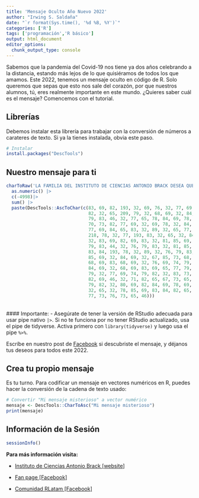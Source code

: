```yaml
---
title: 'Mensaje Oculto Año Nuevo 2022' 
author: "Irwing S. Saldaña" 
date: "`r format(Sys.time(), '%d %B, %Y')`"
categories: ['R'] 
tags: ['programación','R básico'] 
output: html_document
editor_options: 
  chunk_output_type: console
---
```


Sabemos que la pandemia del Covid-19 nos tiene ya dos años celebrando a la distancia, estando más lejos de lo que quisiéramos de todos los que amamos. Este 2022, tenemos un mensaje oculto en código de R. Solo queremos que sepas que esto nos sale del corazón, por que nuestros alumnos, tú, eres realmente importante en este mundo. ¿Quieres saber cuál es el mensaje? Comencemos con el tutorial.

## **Librerías**

Debemos instalar esta librería para trabajar con la conversión de números a carateres de texto. Si ya la tienes instalada, obvia este paso.

```r
# Instalar
install.packages("DescTools")
```

## **Nuestro mensaje para ti**
```r
charToRaw('LA FAMILIA DEL INSTITUTO DE CIENCIAS ANTONIO BRACK DESEA QUE ESTE AÑO NUEVO TE COLME DE MUCHA FELICIDAD') |>
  as.numeric() |>
  c(-4998)|>
  sum() |>
  paste(DescTools::AscToChar(c(83, 69, 82, 193, 32, 69, 76, 32, 77, 69, 74, 79, 
                               82, 32, 65, 209, 79, 32, 68, 69, 32, 84, 79, 68, 
                               79, 83, 46, 32, 77, 65, 78, 84, 69, 78, 84, 69, 32, 
                               70, 73, 82, 77, 69, 32, 69, 78, 32, 84, 85, 83, 32, 
                               77, 69, 84, 65, 83, 32, 89, 32, 65, 77, 65, 32, 65, 
                               218, 78, 32, 77, 193, 83, 32, 65, 32, 84, 85, 83, 
                               32, 83, 69, 82, 69, 83, 32, 81, 85, 69, 82, 73, 68, 
                               79, 83, 44, 32, 76, 79, 83, 32, 81, 85, 69, 32, 69, 
                               83, 84, 193, 78, 32, 89, 32, 76, 79, 83, 32, 81, 
                               85, 69, 32, 84, 69, 32, 67, 85, 73, 68, 65, 78, 32, 
                               68, 69, 83, 68, 69, 32, 76, 69, 74, 79, 83, 46, 32, 
                               84, 69, 32, 68, 69, 83, 69, 65, 77, 79, 83, 32, 76, 
                               79, 32, 77, 69, 74, 79, 82, 32, 83, 73, 69, 77, 80, 
                               82, 69, 46, 32, 71, 82, 65, 67, 73, 65, 83, 32, 80, 
                               79, 82, 32, 80, 69, 82, 84, 69, 78, 69, 67, 69, 82, 
                               32, 65, 32, 78, 85, 69, 83, 84, 82, 65, 32, 70, 65, 
                               77, 73, 76, 73, 65, 46)))
```

<br>
#### Importante:
- Asegúrate de tener la versión de RStudio adecuada para usar pipe nativo `|>`. Si no te funciona por no tener RStudio actualizado, usa el pipe de tidyverse. Activa primero con `library(tidyverse)` y luego usa el pipe `%>%`.

Escríbe en nuestro post de [Facebook](https://web.facebook.com/brackinstitute/) si descubriste el mensaje, y déjanos tus deseos para todos este 2022.

## **Crea tu propio mensaje**

Es tu turno. Para codificar un mensaje en vectores numéricos en R, puedes hacer la conversión de la cadena de texto usado:
```r
# Convertir "Mi mensaje misterioso" a vector numérico
mensaje <- DescTools::CharToAsc("Mi mensaje misterioso")
print(mensaje)
```


## **Información de la Sesión**
```r
sessionInfo()
```


**Para más información visita:**

-   [Instituto de Ciencias Antonio Brack [website]](https://www.brackinstitute.com/)

-   [Fan page [Facebook]](https://web.facebook.com/brackinstitute/)

-   [Comunidad RLatam [Facebook]](https://web.facebook.com/groups/686154108929440)
